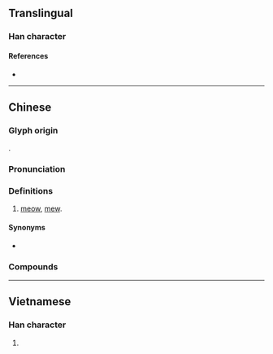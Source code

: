 {{character info/new}}
==Translingual==

===Han character===
{{Han char|rn=30|rad=口|as=08|sn=11|four=64060|canj=RTW|ids=⿰口苗}}

====References====
* {{Han ref|kx=0201.121|dkj=04024|hdz=10637.060|uh=55B5|ud=21941|bh=D870|bd=55408}}

----

==Chinese==
{{zh-forms}}

===Glyph origin===
{{Han etym}}
{{Han compound|口|苗|ls=psc|c1=s|c2=p|no_och2=y}}.

===Pronunciation===
{{zh-pron
|m=miāo
|c=miu1,meu1
|mc=
|oc=
|ma=
|cat=intj
}}

===Definitions===
{{zh-hanzi}}

# {{lb|zh|onomatopoeia}} {{n-g|the [[sound]] of a [[cat]]:}} [[meow]], [[mew]].

====Synonyms====
* {{zh-l|咪咪}}

===Compounds===
{{zh-der|喵喵}}

----

==Vietnamese==

===Han character===
{{vi-hantu|[[mếu]], [[miêu]]|rs=口08}}

# {{rfdef|vi|sort=口08}}